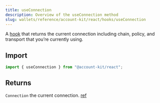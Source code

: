 ```yaml
---
title: useConnection
description: Overview of the useConnection method
slug: wallets/reference/account-kit/react/hooks/useConnection
---
```




A [hook](https://github.com/alchemyplatform/aa-sdk/blob/main/account-kit/react/src/hooks/useConnection.ts) that returns the current connection including chain, policy, and transport that you’re currently using.

## Import

```ts
import { useConnection } from "@account-kit/react";
```

## Returns

`Connection`
the current connection. [ref](https://github.com/alchemyplatform/aa-sdk/blob/main/account-kit/core/src/types.ts#L56)
